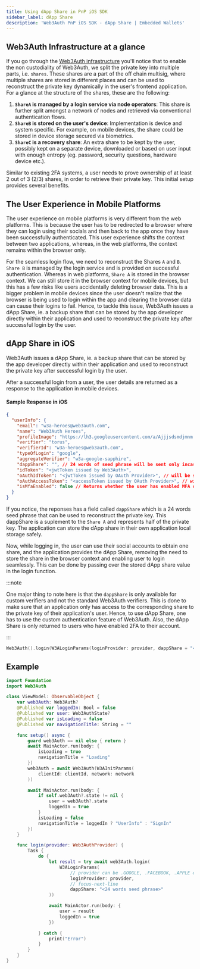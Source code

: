 ```yaml
---
title: Using dApp Share in PnP iOS SDK
sidebar_label: dApp Share
description: 'Web3Auth PnP iOS SDK - dApp Share | Embedded Wallets'
---
```


## Web3Auth Infrastructure at a glance

If you go through the [Web3Auth infrastructure](/infrastructure/) you'll notice that to enable the non custodiality of Web3Auth, we split the private key into multiple parts, i.e. `shares`. These shares are a part of the off chain multisig, where multiple shares are stored in different places and can be used to reconstruct the private key dynamically in the user's frontend application. For a glance at the structure of the shares, these are the following:

1. **`ShareA` is managed by a login service via node operators**: This share is further split amongst a network of nodes and retrieved via conventional authentication flows.
2. **`ShareB` is stored on the user's device**: Implementation is device and system specific. For example, on mobile devices, the share could be stored in device storage secured via biometrics.
3. **`ShareC` is a recovery share**: An extra share to be kept by the user, possibly kept on a separate device, downloaded or based on user input with enough entropy (eg. password, security questions, hardware device etc.).

Similar to existing 2FA systems, a user needs to prove ownership of at least 2 out of 3 (2/3) shares, in order to retrieve their private key. This initial setup provides several benefits.

## The User Experience in Mobile Platforms

The user experience on mobile platforms is very different from the web platforms. This is because the user has to be redirected to a browser where they can login using their socials and then back to the app once they have been successfully authenticated. This user experience shifts the context between two applications, whereas, in the web platforms, the context remains within the browser only.

For the seamless login flow, we need to reconstruct the Shares `A` and `B`. `Share B` is managed by the login service and is provided on successful authentication. Whereas in web platforms, `Share A` is stored in the browser context. We can still store it in the browser context for mobile devices, but this has a few risks like users accidentally deleting browser data. This is a bigger problem in mobile devices since the user doesn't realize that the browser is being used to login within the app and clearing the browser data can cause their logins to fail. Hence, to tackle this issue, Web3Auth issues a dApp Share, ie. a backup share that can be stored by the app developer directly within their application and used to reconstruct the private key after successful login by the user.

## dApp Share in iOS

Web3Auth issues a dApp Share, ie. a backup share that can be stored by the app developer directly within their application and used to reconstruct the private key after successful login by the user.

After a successful login from a user, the user details are returned as a response to the application in mobile devices.

#### Sample Response in iOS

```json
{
  "userInfo": {
    "email": "w3a-heroes@web3auth.com",
    "name": "Web3Auth Heroes",
    "profileImage": "https://lh3.googleusercontent.com/a/Ajjjsdsmdjmnm...",
    "verifier": "torus",
    "verifierId": "w3a-heroes@web3auth.com",
    "typeOfLogin": "google",
    "aggregateVerifier": "w3a-google-sapphire",
    "dappShare": "", // 24 words of seed phrase will be sent only incase of custom verifiers
    "idToken": "<jwtToken issued by Web3Auth>",
    "oAuthIdToken": "<jwtToken issued by OAuth Provider>", // will be sent only incase of custom verifiers
    "oAuthAccessToken": "<accessToken issued by OAuth Provider>", // will be sent only incase of custom verifiers
    "isMfaEnabled": false // Returns whether the user has enabled MFA or not
  }
}
```

If you notice, the reponses has a field called `dappShare` which is a 24 words seed phrase that can be used to reconstruct the private key. This dappShare is a suplement to the `Share A` and represents half of the private key. The application can store the dApp share in their own application local storage safely.

Now, while logging in, the user can use their social accounts to obtain one share, and the application provides the dApp Share, removing the need to store the share in the browser context and enabling user to login seamlessly. This can be done by passing over the stored dApp share value in the login function.

:::note

One major thing to note here is that the `dappShare` is only available for custom verifiers and not the standard Web3Auth verifiers. This is done to make sure that an application only has access to the corresponding share to the private key of their application's user. Hence, to use dApp Share, one has to use the custom authentication feature of Web3Auth. Also, the dApp Share is only returned to users who have enabled 2FA to their account.

:::

```swift
Web3Auth().login(W3ALoginParams(loginProvider: provider, dappShare = "<24 words seed phrase>"))
```

## Example

```swift
import Foundation
import Web3Auth

class ViewModel: ObservableObject {
    var web3Auth: Web3Auth?
    @Published var loggedIn: Bool = false
    @Published var user: Web3AuthState?
    @Published var isLoading = false
    @Published var navigationTitle: String = ""

    func setup() async {
        guard web3Auth == nil else { return }
        await MainActor.run(body: {
            isLoading = true
            navigationTitle = "Loading"
        })
        web3Auth = await Web3Auth(W3AInitParams(
            clientId: clientId, network: network
        ))

        await MainActor.run(body: {
            if self.web3Auth?.state != nil {
                user = web3Auth?.state
                loggedIn = true
            }
            isLoading = false
            navigationTitle = loggedIn ? "UserInfo" : "SignIn"
        })
    }

    func login(provider: Web3AuthProvider) {
        Task {
            do {
                let result = try await web3Auth.login(
					W3ALoginParams(
                        // provider can be .GOOGLE, .FACEBOOK, .APPLE etc
						loginProvider: provider,
						// focus-next-line
                        dappShare: "<24 words seed phrase>"
				))

                await MainActor.run(body: {
                    user = result
                    loggedIn = true
                })

            } catch {
                print("Error")
            }
        }
    }
}

```
